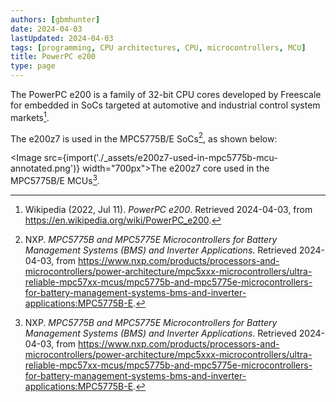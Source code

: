 ```yaml
---
authors: [gbmhunter]
date: 2024-04-03
lastUpdated: 2024-04-03
tags: [programming, CPU architectures, CPU, microcontrollers, MCU]
title: PowerPC e200
type: page
---
```


<WarningIsNotes />

The PowerPC e200 is a family of 32-bit CPU cores developed by Freescale for embedded in SoCs targeted at automotive and industrial control system markets[^wikipedia-powerpc-e200].

The e200z7 is used in the MPC5775B/E SoCs[^nxp-mpc5775b-mcus-for-bms-and-inverters], as shown below:

<Image src={import('./_assets/e200z7-used-in-mpc5775b-mcu-annotated.png')} width="700px">The e200z7 core used in the MPC5775B/E MCUs[^nxp-mpc5775b-mcus-for-bms-and-inverters].</Image>

[^nxp-mpc5775b-mcus-for-bms-and-inverters]: NXP. _MPC5775B and MPC5775E Microcontrollers for Battery Management Systems (BMS) and Inverter Applications_. Retrieved 2024-04-03, from https://www.nxp.com/products/processors-and-microcontrollers/power-architecture/mpc5xxx-microcontrollers/ultra-reliable-mpc57xx-mcus/mpc5775b-and-mpc5775e-microcontrollers-for-battery-management-systems-bms-and-inverter-applications:MPC5775B-E.
[^wikipedia-powerpc-e200]: Wikipedia (2022, Jul 11). _PowerPC e200_. Retrieved 2024-04-03, from https://en.wikipedia.org/wiki/PowerPC_e200.
